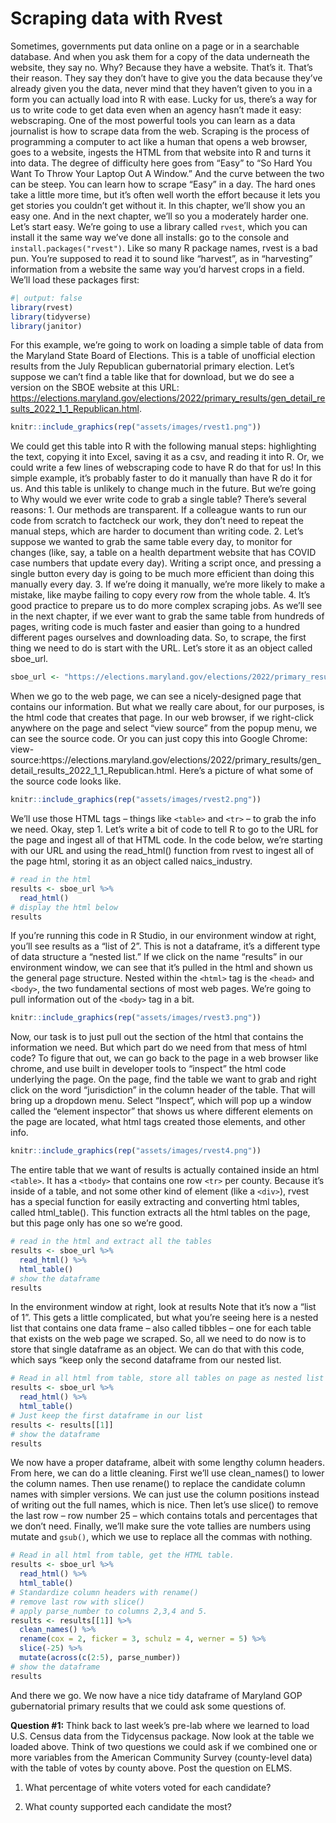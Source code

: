 # Scraping data with Rvest

Sometimes, governments put data online on a page or in a searchable database. And when you ask them for a copy of the data underneath the website, they say no. Why? Because they have a website. That's it. That's their reason. They say they don't have to give you the data because they've already given you the data, never mind that they haven't given to you in a form you can actually load into R with ease. Lucky for us, there's a way for us to write code to get data even when an agency hasn't made it easy: webscraping. One of the most powerful tools you can learn as a data journalist is how to scrape data from the web. Scraping is the process of programming a computer to act like a human that opens a web browser, goes to a website, ingests the HTML from that website into R and turns it into data. The degree of difficulty here goes from "Easy" to "So Hard You Want To Throw Your Laptop Out A Window." And the curve between the two can be steep. You can learn how to scrape "Easy" in a day. The hard ones take a little more time, but it's often well worth the effort because it lets you get stories you couldn't get without it. In this chapter, we'll show you an easy one. And in the next chapter, we'll so you a moderately harder one. Let's start easy. We're going to use a library called `rvest`, which you can install it the same way we've done all installs: go to the console and `install.packages("rvest")`. Like so many R package names, rvest is a bad pun. You're supposed to read it to sound like "harvest", as in "harvesting" information from a website the same way you'd harvest crops in a field. We'll load these packages first:

```r
#| output: false
library(rvest)
library(tidyverse)
library(janitor)
```

For this example, we're going to work on loading a simple table of data from the Maryland State Board of Elections. This is a table of unofficial election results from the July Republican gubernatorial primary election. Let's suppose we can't find a table like that for download, but we do see a version on the SBOE website at this URL: <https://elections.maryland.gov/elections/2022/primary_results/gen_detail_results_2022_1_1_Republican.html>.

```r
knitr::include_graphics(rep("assets/images/rvest1.png"))
```

We could get this table into R with the following manual steps: highlighting the text, copying it into Excel, saving it as a csv, and reading it into R. Or, we could write a few lines of webscraping code to have R do that for us! In this simple example, it's probably faster to do it manually than have R do it for us. And this table is unlikely to change much in the future. But we're going to Why would we ever write code to grab a single table? There's several reasons: 1. Our methods are transparent. If a colleague wants to run our code from scratch to factcheck our work, they don't need to repeat the manual steps, which are harder to document than writing code. 2. Let's suppose we wanted to grab the same table every day, to monitor for changes (like, say, a table on a health department website that has COVID case numbers that update every day). Writing a script once, and pressing a single button every day is going to be much more efficient than doing this manually every day. 3. If we're doing it manually, we're more likely to make a mistake, like maybe failing to copy every row from the whole table. 4. It's good practice to prepare us to do more complex scraping jobs. As we'll see in the next chapter, if we ever want to grab the same table from hundreds of pages, writing code is much faster and easier than going to a hundred different pages ourselves and downloading data. So, to scrape, the first thing we need to do is start with the URL. Let's store it as an object called sboe_url.

```r
sboe_url <- "https://elections.maryland.gov/elections/2022/primary_results/gen_detail_results_2022_1_1_Republican.html"
```

When we go to the web page, we can see a nicely-designed page that contains our information. But what we really care about, for our purposes, is the html code that creates that page. In our web browser, if we right-click anywhere on the page and select "view source" from the popup menu, we can see the source code. Or you can just copy this into Google Chrome: view-source:https://elections.maryland.gov/elections/2022/primary_results/gen_detail_results_2022_1_1_Republican.html. Here's a picture of what some of the source code looks like.

```r
knitr::include_graphics(rep("assets/images/rvest2.png"))
```

We'll use those HTML tags -- things like `<table>` and `<tr>` -- to grab the info we need. Okay, step 1. Let's write a bit of code to tell R to go to the URL for the page and ingest all of that HTML code. In the code below, we're starting with our URL and using the read_html() function from rvest to ingest all of the page html, storing it as an object called naics_industry.

```r
# read in the html
results <- sboe_url %>%
  read_html()
# display the html below
results
```

If you're running this code in R Studio, in our environment window at right, you'll see results as a "list of 2". This is not a dataframe, it's a different type of data structure a "nested list." If we click on the name "results" in our environment window, we can see that it's pulled in the html and shown us the general page structure. Nested within the `<html>` tag is the `<head>` and `<body>`, the two fundamental sections of most web pages. We're going to pull information out of the `<body>` tag in a bit.

```r
knitr::include_graphics(rep("assets/images/rvest3.png"))
```

Now, our task is to just pull out the section of the html that contains the information we need. But which part do we need from that mess of html code? To figure that out, we can go back to the page in a web browser like chrome, and use built in developer tools to "inspect" the html code underlying the page. On the page, find the table we want to grab and right click on the word "jurisdiction" in the column header of the table. That will bring up a dropdown menu. Select "Inspect", which will pop up a window called the "element inspector" that shows us where different elements on the page are located, what html tags created those elements, and other info.

```r
knitr::include_graphics(rep("assets/images/rvest4.png"))
```

The entire table that we want of results is actually contained inside an html `<table>`. It has a `<tbody>` that contains one row `<tr>` per county. Because it's inside of a table, and not some other kind of element (like a `<div>`), rvest has a special function for easily extracting and converting html tables, called html_table(). This function extracts all the html tables on the page, but this page only has one so we're good.

```r
# read in the html and extract all the tables
results <- sboe_url %>%
  read_html() %>%
  html_table()
# show the dataframe
results
```

In the environment window at right, look at results Note that it's now a "list of 1". This gets a little complicated, but what you're seeing here is a nested list that contains one data frame -- also called tibbles -- one for each table that exists on the web page we scraped. So, all we need to do now is to store that single dataframe as an object. We can do that with this code, which says "keep only the second dataframe from our nested list.

```r
# Read in all html from table, store all tables on page as nested list of dataframes.
results <- sboe_url %>%
  read_html() %>%
  html_table()
# Just keep the first dataframe in our list
results <- results[[1]]
# show the dataframe
results
```

We now have a proper dataframe, albeit with some lengthy column headers. From here, we can do a little cleaning. First we'll use clean_names() to lower the column names. Then use rename() to replace the candidate column names with simpler versions. We can just use the column positions instead of writing out the full names, which is nice. Then let's use slice() to remove the last row -- row number 25 -- which contains totals and percentages that we don't need. Finally, we'll make sure the vote tallies are numbers using mutate and `gsub()`, which we use to replace all the commas with nothing.

```r
# Read in all html from table, get the HTML table.
results <- sboe_url %>%
  read_html() %>%
  html_table()
# Standardize column headers with rename()
# remove last row with slice()
# apply parse_number to columns 2,3,4 and 5.
results <- results[[1]] %>%
  clean_names() %>%
  rename(cox = 2, ficker = 3, schulz = 4, werner = 5) %>%
  slice(-25) %>%
  mutate(across(c(2:5), parse_number))
# show the dataframe
results
```

And there we go. We now have a nice tidy dataframe of Maryland GOP gubernatorial primary results that we could ask some questions of.

**Question #1:** Think back to last week's pre-lab where we learned to load U.S. Census data from the Tidycensus package. Now look at the table we loaded above. Think of two questions we could ask if we combined one or more variables from the American Community Survey (county-level data) with the table of votes by county above. Post the question on ELMS.

1.  What percentage of white voters voted for each candidate?

2.  What county supported each candidate the most?
